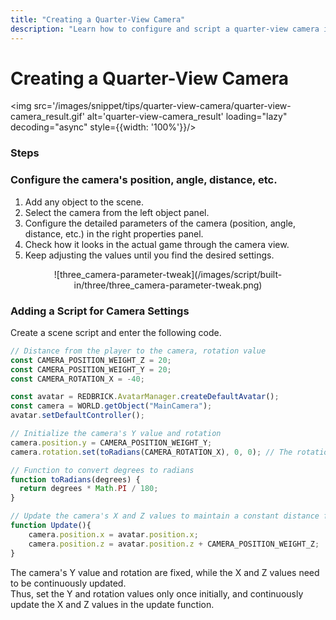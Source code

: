 ```yaml
---
title: "Creating a Quarter-View Camera"
description: "Learn how to configure and script a quarter-view camera in your 3D applications."
---
```


# Creating a Quarter-View Camera

<img src='/images/snippet/tips/quarter-view-camera/quarter-view-camera_result.gif' alt='quarter-view-camera_result' loading="lazy" decoding="async" style={{width: '100%'}}/>

### Steps

<Steps>

### Configure the camera's position, angle, distance, etc.

1. Add any object to the scene.
2. Select the camera from the left object panel.
3. Configure the detailed parameters of the camera (position, angle, distance, etc.) in the right properties panel.
4. Check how it looks in the actual game through the camera view.
5. Keep adjusting the values until you find the desired settings.

<center>![three_camera-parameter-tweak](/images/script/built-in/three/three_camera-parameter-tweak.png)</center>

### Adding a Script for Camera Settings

Create a scene script and enter the following code.

```js showLineNumbers copy
// Distance from the player to the camera, rotation value
const CAMERA_POSITION_WEIGHT_Z = 20;
const CAMERA_POSITION_WEIGHT_Y = 20; 
const CAMERA_ROTATION_X = -40;

const avatar = REDBRICK.AvatarManager.createDefaultAvatar();
const camera = WORLD.getObject("MainCamera");
avatar.setDefaultController();

// Initialize the camera's Y value and rotation
camera.position.y = CAMERA_POSITION_WEIGHT_Y;
camera.rotation.set(toRadians(CAMERA_ROTATION_X), 0, 0); // The rotation.set() method takes parameters in radians

// Function to convert degrees to radians
function toRadians(degrees) {
  return degrees * Math.PI / 180;
}

// Update the camera's X and Z values to maintain a constant distance from the player each frame
function Update(){
    camera.position.x = avatar.position.x;
    camera.position.z = avatar.position.z + CAMERA_POSITION_WEIGHT_Z;
}
```
The camera's Y value and rotation are fixed, while the X and Z values need to be continuously updated.  
Thus, set the Y and rotation values only once initially, and continuously update the X and Z values in the update function.
</Steps>
